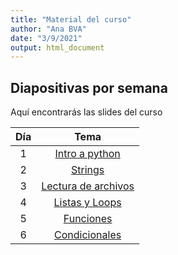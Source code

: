 ```yaml
---
title: "Material del curso"
author: "Ana BVA"
date: "3/9/2021"
output: html_document
---
```


## Diapositivas por semana

Aquí encontrarás las slides del curso

| Día | Tema   |
|:---:|:------:|
| 1   | [Intro a python](slides/1-IntroPython.html)
| 2   | [Strings](slides/2-Strings.html) 
| 3   | [Lectura de archivos](slides/3-LecturaArchivos.html) 
| 4   | [Listas y Loops](slides/4-Listas-Loops.html) 
| 5   | [Funciones](slides/5-Funciones.html) 
| 6   | [Condicionales](slides/6-Condicionales.html) 